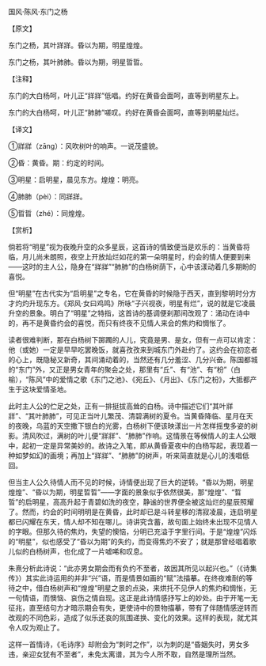 

国风·陈风·东门之杨

【原文】

东门之杨，其叶牂牂。昏以为期，明星煌煌。

东门之杨，其叶肺肺。昏以为期，明星晢晢。

【注释】

东门的大白杨呵，叶儿正“牂牂”低唱。约好在黄昏会面呵，直等到明星东上。

东门的大白杨呵，叶儿正“肺肺”嗟叹。约好在黄昏会面呵，直等到明星灿烂。

【译文】

①牂牂（zāng）：风吹树叶的响声。一说茂盛貌。

②昏：黄昏。期：约定的时间。

③明星：启明星，晨见东方。煌煌：明亮。

④肺肺（pèi）：同牂牂。

⑤晢晢（zhé）：同煌煌。

【赏析】

倘若将“明星”视为夜晚升空的众多星辰，这首诗的情致便当是欢乐的：当黄昏将临，月儿尚未朗照，夜空上开放灿烂如花的第一朵明星时，约会的情人便要到来——这时的主人公，隐身在“牂牂”“肺肺”的白杨树荫下，心中该漾动着几多期盼的喜悦。

但“明星”在古代实为“启明星”之专名，它在黄昏的时候隐于西天，直到黎明时分方才灼灼升现东方。《郑风·女曰鸡鸣》所咏“子兴视夜，明星有烂”，说的就是它凌晨升空的景象。明白了“明星”之特指，这首诗的基调便刹那间改观了：涌动在诗中的，再不是黄昏约会的喜悦，而只有终夜不见情人来会的焦灼和惆怅了。

读者很难判断，那在白杨树下踯躅的人儿，究竟是男、是女，但有一点可以肯定：他（或她）一定是早早吃罢晚饭，就喜孜孜来到城东门外赴约了。这约会在初恋者的心上，既隐秘又新奇，其间涌动着的，当然还有几分羞涩、几分兴奋。陈国都城的“东门”外，又正是男女青年的聚会之处，那里有“丘”、有“池”、有“枌”（白榆），“陈风”中的爱情之歌《东门之池》、《宛丘》、《月出》、《东门之枌》，大抵都产生于这块爱情圣地。

此时主人公的伫足之处，正有一排挺拔高耸的白杨。诗中描述它们“其叶牂牂”、“其叶肺肺”，可见正当叶儿繁茂、清碧满树的夏令。当黄昏降临、星月在天的夜晚，乌蓝的天空撒下银白的光雾，白杨树下便该映漾出一片怎样摇曳多姿的树影。清风吹过，满树的叶儿便“牂牂”、“肺肺”作响。这情景在等候情人的主人公眼中，起初一定是异常美妙的。故诗之入笔，即从黄昏夏夜中的白杨写起，表现着一种如梦如幻的画境；再加上“牂牂”、“肺肺”的树声，听来简直就是心儿的浅唱低回。

但当主人公久待情人而不见的时候，诗情便出现了巨大的逆转。“昏以为期，明星煌煌”、“昏以为期，明星晢晢”——字面的景象似乎依然很美，那“煌煌”、“晢晢”的启明星，高高升起于青碧如洗的夜空，静谧的世界便全被这灿烂的星辰照耀了。然而，约会的时间明明是在黄昏，此时却已是斗转星移的清寂凌晨，连启明星都已闪耀在东天，情人却不知在哪儿。诗讲究含蓄，故句面上始终未出现不见情人的字眼。但那久待的焦灼，失望的懊恼，分明已充溢于字里行间。于是“煌煌”闪烁的“明星”，似也感受了“昏以为期”的失约，而变得焦灼不安了；就是那曾经唱着歌儿似的白杨树声，也化成了一片嘘唏和叹息。

朱熹分析此诗说：“此亦男女期会而有负约不至者，故因其所见以起兴也。”（《诗集传》）其实此诗运用的并非“兴”语，而是情景如画的“赋”法描摹。在终夜难耐的等待之中，借白杨树声和“煌煌”明星之景的点染，来烘托不见伊人的焦灼和惆怅，无一句情语，而懊恼、哀伤之情自现。这正是此诗情感抒写上的妙处。由于开笔一无征兆，直至结句方才暗示期会有失，更使诗中的景物描摹，带有了伴随情感逆转而改观的不同色彩，造成了似乐还哀的氛围递换、变化的效果。这样的表现，就尤其令人叹为观止了。

这样一首情诗，《毛诗序》却附会为“刺时之作”，以为刺的是“昏姻失时，男女多违，亲迎女犹有不至者”，未免太离谱，其为今人所不取，自然是理所当然。


